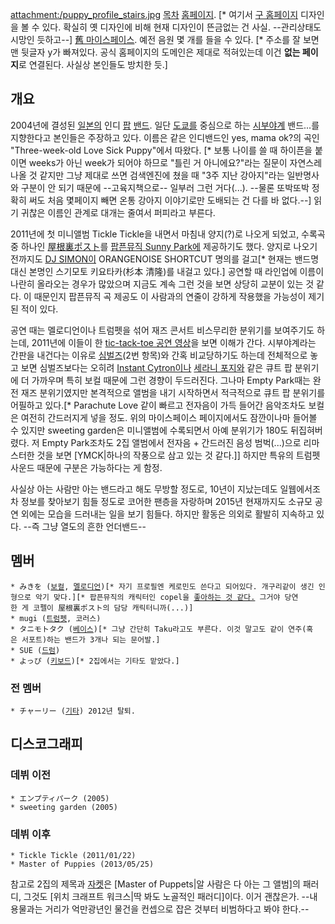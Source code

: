 attachment:/puppy_profile_stairs.jpg
[[목차]]
[http://puppy.frappe.jp/ 홈페이지]. [* 여기서 [http://puppy.frappe.jp/blog/archives/2009/03/ 구 홈페이지] 디자인을 볼 수 있다. 확실히 옛 디자인에 비해 현재 디자인이 뜬금없는 건 사실. --관리상태도 시망인 듯하고--]
[https://myspace.com/threeweeksoldlovesickpupp/music/songs 舊 마이스페이스]. 예전 음원 몇 개를 들을 수 있다. [* 주소를 잘 보면 맨 뒷글자 y가 빠져있다. 공식 홈페이지의 도메인은 제대로 적혀있는데 이건 '''없는 페이지'''로 연결된다. 사실상 본인들도 방치한 듯.]

== 개요 ==
2004년에 결성된 [[일본]]의 인디 [[팝]] [[밴드]]. 일단 [[도쿄]]를 중심으로 하는 [[시부야계]] 밴드...를 지향한다고 본인들은 주장하고 있다. 이름은 같은 인디밴드인 yes, mama ok?의 곡인 "Three-week-old Love Sick Puppy"에서 따왔다. [* 보통 나이를 쓸 때 하이픈을 붙이면 weeks가 아닌 week가 되어야 하므로 "틀린 거 아니에요?"라는 질문이 자연스레 나올 것 같지만 그냥 제대로 쓰면 검색엔진에 쳤을 때 "3주 지난 강아지"라는 일반명사와 구분이 안 되기 때문에 --고육지책으로-- 일부러 그런 거다(...). --물론 또박또박 정확히 써도 처음 몇페이지 빼면 온통 강아지 이야기로만 도배되는 건 다를 바 없다.--] 읽기 귀찮은 이름인 관계로 대개는 줄여서 퍼피라고 부른다.

2011년에 첫 미니앨범 Tickle Tickle을 내면서 마침내 양지(?)로 나오게 되었고, 수록곡 중 하나인 [http://www.youtube.com/watch?v=rX_4OI583Wg 屋根裏ポスト]를 [[팝픈뮤직 Sunny Park]]에 제공하기도 했다. 양지로 나오기  전까지도 [[DJ SIMON]]이 ORANGENOISE SHORTCUT 명의를 걸고[* 현재는 밴드명 대신 본명인 스기모토 키요타카(杉本 清隆)를 내걸고 있다.] 공연할 때 라인업에 이름이 나란히 올라오는 경우가 많았으며 지금도 계속 그런 것을 보면 상당히 교분이 있는 것 같다. 이 때문인지 팝픈뮤직 곡 제공도 이 사람과의 연줄이 강하게 작용했을 가능성이 제기된 적이 있다.

공연 때는 멜로디언이나 트럼펫을 섞어 재즈 콘서트 비스무리한 분위기를 보여주기도 하는데, 2011년에 이들이 한 [http://www.youtube.com/watch?v=TZEHHXb3TDQ tic-tack-toe 공연 영상]을 보면 이해가 간다. 시부야계라는 간판을 내건다는 이유로 [[심벌즈]](2번 항목)와 간혹 비교당하기도 하는데 전체적으로 놓고 보면 심벌즈보다는 오히려 [[Instant Cytron]]이나 [[세라니 포지]]와 같은 큐트 팝 분위기에 더 가까우며 특히 보컬 때문에 그런 경향이 두드러진다. 그나마 Empty Park때는 완전 재즈 분위기였지만 본격적으로 앨범을 내기 시작하면서 적극적으로 큐트 팝 분위기를 어필하고 있다.[* Parachute Love 같이 빠르고 전자음이 가득 들어간 음악조차도 보컬은 여전히 간드러지게 넣을 정도. 위의 마이스페이스 페이지에서도 잠깐이나마 들어볼 수 있지만 sweeting garden은 미니앨범에 수록되면서 아예 분위기가 180도 뒤집혀버렸다. 저 Empty Park조차도 2집 앨범에서 전자음 + 간드러진 음성 범벅(...)으로 리마스터한 것을 보면 [YMCK|하나의 작풍으로 삼고 있는 것 같다.]] 하지만 특유의 트럼펫 사운드 때문에 구분은 가능하다는 게 함정.

사실상 아는 사람만 아는 밴드라고 해도 무방할 정도로, 10년이 지났는데도 일웹에서조차 정보를 찾아보기 힘들 정도로 코어한 팬층을 자랑하며 2015년 현재까지도 소규모 공연 외에는 모습을 드러내는 일을 보기 힘들다. 하지만 활동은 의외로 활발히 지속하고 있다. --즉 그냥 열도의 흔한 언더밴드--
== 멤버 ==
 * みきを ([[보컬]], [[멜로디언]])[* 자기 프로필엔 케로민도 쓴다고 되어있다. 개구리같이 생긴 인형으로 악기 맞다.][* 팝픈뮤직의 캐릭터인 copel을 [http://puppy.frappe.jp/member-blog/mikiwo 좋아하는 것 같다.] 그거야 당연한 게 코펠이 屋根裏ポスト의 담당 캐릭터니까(...)]
 * mugi ([[트럼펫]], 코러스)
 * タニモトタク ([[베이스]])[* 그냥 간단히 Taku라고도 부른다. 이것 말고도 같이 연주(혹은 서포트)하는 밴드가 3개나 되는 문어발.]
 * SUE ([[드럼]])
 * よっぴ ([[키보드]])[* 2집에서는 기타도 맡았다.]
=== 전 멤버 ===
 * チャーリー ([[기타]]) 2012년 탈퇴.
== 디스코그래피 ==
=== 데뷔 이전 ===
 * エンプティパーク (2005)
 * sweeting garden (2005)
=== 데뷔 이후 ===
 * Tickle Tickle (2011/01/22)
 * Master of Puppies (2013/05/25)

참고로 2집의 제목과 [http://puppy.frappe.jp/img/jacket_masterofpuppies.png 자켓]은 [Master of Puppets|알 사람은 다 아는 그 앨범]의 패러디, 그것도 [위치 크래프트 워크스|딱 봐도 노골적인 패러디]이다. 이거 괜찮은가. --내용물과는 거리가 억만광년인 물건을 컨셉으로 잡은 것부터 비범하다고 봐야 한다.-- 
